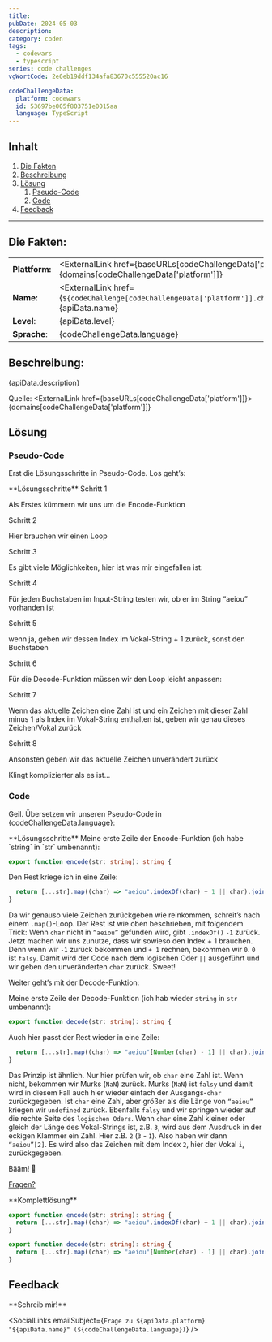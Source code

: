 ---
title:
pubDate: 2024-05-03
description:
category: coden
tags:
  - codewars
  - typescript
series: code challenges
vgWortCode: 2e6eb19ddf134afa83670c555520ac16

codeChallengeData:
  platform: codewars
  id: 53697be005f803751e0015aa
  language: TypeScript
---

## Inhalt

1. [Die Fakten](#)
1. [Beschreibung](#)
1. [Lösung](#)
   1. [Pseudo-Code](#)
   1. [Code](#)
1. [Feedback](#)

---

## Die Fakten:

|                |                                                                                                                                            |
| -------------- | ------------------------------------------------------------------------------------------------------------------------------------------ |
| **Plattform:** | <ExternalLink href={baseURLs[codeChallengeData['platform']]}>{domains[codeChallengeData['platform']]}</ExternalLink>                       |
| **Name:**      | <ExternalLink href={`${codeChallenge[codeChallengeData['platform']].challenge.url}/${codeChallengeData.id}`}>{apiData.name}</ExternalLink> |
| **Level**:     | {apiData.level}                                                                                                                            |
| **Sprache**:   | {codeChallengeData.language}                                                                                                               |

## Beschreibung:

<FetchedMarkdown>{apiData.description}</FetchedMarkdown>

Quelle: <ExternalLink href={baseURLs[codeChallengeData['platform']]}>{domains[codeChallengeData['platform']]}</ExternalLink>

## Lösung

### Pseudo-Code

Erst die Lösungsschritte in Pseudo-Code. Los geht’s:

<Accordion>
**Lösungsschritte**

<Accordion>
Schritt 1

Als Erstes kümmern wir uns um die Encode-Funktion

</Accordion>
<Accordion>
Schritt 2

Hier brauchen wir einen Loop

</Accordion>
<Accordion>
Schritt 3

Es gibt viele Möglichkeiten, hier ist was mir eingefallen ist:

</Accordion>
<Accordion>
Schritt 4

Für jeden Buchstaben im Input-String testen wir, ob er im String “aeiou” vorhanden ist

</Accordion>
<Accordion>
Schritt 5

wenn ja, geben wir dessen Index im Vokal-String + 1 zurück, sonst den Buchstaben

</Accordion>
<Accordion>
Schritt 6

Für die Decode-Funktion müssen wir den Loop leicht anpassen:

</Accordion>

<Accordion>
Schritt 7

Wenn das aktuelle Zeichen eine Zahl ist und ein Zeichen mit dieser Zahl minus 1 als Index im Vokal-String enthalten ist, geben wir genau dieses Zeichen/Vokal zurück

</Accordion>

<Accordion>
Schritt 8

Ansonsten geben wir das aktuelle Zeichen unverändert zurück

Klingt komplizierter als es ist...

</Accordion>

</Accordion>

### Code

Geil. Übersetzen wir unseren Pseudo-Code in {codeChallengeData.language}:

<Accordion>
**Lösungsschritte**

<Accordion>
Meine erste Zeile der Encode-Funktion (ich habe `string` in `str` umbenannt):

```ts
export function encode(str: string): string {
```

</Accordion>
<Accordion>
Den Rest kriege ich in eine Zeile:

```ts
  return [...str].map((char) => "aeiou".indexOf(char) + 1 || char).join("");
}
```

Da wir genauso viele Zeichen zurückgeben wie reinkommen, schreit’s nach einem <ExternalLink href={docs.array.map}>`.map()`</ExternalLink>-Loop. Der Rest ist wie oben beschrieben, mit folgendem Trick:
Wenn `char` nicht in `”aeiou”` gefunden wird, gibt <ExternalLink href={docs.array.indexOf}>`.indexOf()`</ExternalLink> `-1` zurück. Jetzt machen wir uns zunutze, dass wir sowieso den Index + 1 brauchen. Denn wenn wir `-1` zurück bekommen und `+ 1` rechnen, bekommen wir `0`. `0` ist `falsy`. Damit wird der Code nach dem <ExternalLink href={docs.operators.logicalOr}>logischen Oder</ExternalLink> `||` ausgeführt und wir geben den unveränderten `char` zurück. Sweet!

</Accordion>
<Accordion>
Weiter geht’s mit der Decode-Funktion:

Meine erste Zeile der Decode-Funktion (ich hab wieder `string` in `str` umbenannt):

```ts
export function decode(str: string): string {
```

</Accordion>
<Accordion>

Auch hier passt der Rest wieder in eine Zeile:

```ts
  return [...str].map((char) => "aeiou"[Number(char) - 1] || char).join("");
}
```

Das Prinzip ist ähnlich. Nur hier prüfen wir, ob `char` eine Zahl ist.
Wenn nicht, bekommen wir Murks (`NaN`) zurück. Murks (`NaN`) ist `falsy` und damit wird in diesem Fall auch hier wieder einfach der Ausgangs-`char` zurückgegeben.
Ist `char` eine Zahl, aber größer als die Länge von `“aeiou”` kriegen wir `undefined` zurück. Ebenfalls `falsy` und wir springen wieder auf die rechte Seite des <ExternalLink href={docs.operators.logicalOr}>`logischen Oders`</ExternalLink>.
Wenn `char` eine Zahl kleiner oder gleich der Länge des Vokal-Strings ist, z.B. `3`, wird aus dem Ausdruck in der eckigen Klammer ein Zahl. Hier z.B. `2` (`3` - `1`). Also haben wir dann `“aeiou”[2]`. Es wird also das Zeichen mit dem Index `2`, hier der Vokal `i`, zurückgegeben.

Bääm! 💪

[Fragen?](#feedback)

</Accordion>
</Accordion>

<Accordion>
**Komplettlösung**

```ts
export function encode(str: string): string {
  return [...str].map((char) => "aeiou".indexOf(char) + 1 || char).join("");
}

export function decode(str: string): string {
  return [...str].map((char) => "aeiou"[Number(char) - 1] || char).join("");
}
```

</Accordion>

## Feedback

<Accordion>
**Schreib mir!**

<SocialLinks
  emailSubject={`Frage zu ${apiData.platform} "${apiData.name}" (${codeChallengeData.language})`}
/>

</Accordion>
